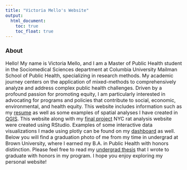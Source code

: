 ```yaml
---
title: "Victoria Mello's Website"
output: 
  html_document:
    toc: true
    toc_float: true
---
```

<style>
  body {
    font-size: 16px; /
  }
</style>

### About
Hello! My name is Victoria Mello, and I am a Master of Public Health student in the Sociomedical Sciences department at Columbia University Mailman School of Public Health, specializing in research methods. My academic journey centers on the application of mixed-methods to comprehensively analyze and address complex public health challenges. Driven by a profound passion for promoting equity, I am particularly interested in advocating for programs and policies that contribute to social, economic, environmental, and health equity. This website includes information such as my [resume](resume.html) as well as some examples of spatial analyses I have created in [QGIS](QGIS.html). This website along with my [final project](https://nn2477.github.io/p8105-fp-rats.github.io/index.html) NYC rat analysis website were created using RStudio. Examples of some interactive data visualizations I made using plotly can be found on my [dashboard](dashboard.html) as well. Below you will find a graduation photo of me from my time in undergrad at Brown University, where I earned my B.A. in Public Health with honors distinction. Please feel free to read my [undergrad thesis](VMthesis.pdf) that I wrote to graduate with honors in my program. I hope you enjoy exploring my personal website! 


 